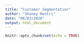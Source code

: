 ```yaml
---
title: "Customer Segmentation"
author: "Shaney Mantri"
date: "06/03/2020"
output: html_document
---
```


```r
knitr::opts_chunk$set(echo = TRUE)
```
